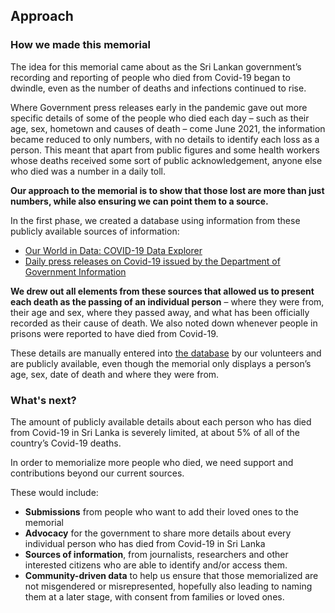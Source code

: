 <Head>
    <title>Approach</title>
</Head>

## Approach

### How we made this memorial

The idea for this memorial came about as the Sri Lankan government’s recording and reporting of people who died from Covid-19 began to dwindle, even as the number of deaths and infections continued to rise. 

Where Government press releases early in the pandemic gave out more specific details of some of the people who died each day – such as their age, sex, hometown and causes of death – come June 2021, the information became reduced to only numbers, with no details to identify each loss as a person. This meant that apart from public figures and some health workers whose deaths received some sort of public acknowledgement, anyone else who died was a number in a daily toll.

<b>Our approach to the memorial is to show that those lost are more than just numbers, while also ensuring we can point them to a source.</b>

In the first phase, we created a database using information from these publicly available sources of information:	

- <a href="https://tinyurl.com/lkaOWID">Our World in Data: COVID-19 Data Explorer</a>
- <a href="https://tinyurl.com/DGIPRcovid">Daily press releases on Covid-19 issued by the Department of Government Information</a>

<b>We drew out all elements from these sources that allowed us to present each death as the passing of an individual person</b> – where they were from, their age and sex, where they passed away, and what has been officially recorded as their cause of death. We also noted down whenever people in prisons were reported to have died from Covid-19. 

These details are manually entered into <a href="https://github.com/kaveenr/covid19-memorial-lk-data/blob/data/data/covid19_deaths_latest.json">the database</a> by our volunteers and are publicly available, even though the memorial only displays a person’s age, sex, date of death and where they were from.

### What's next?

The amount of publicly available details about each person who has died from Covid-19 in Sri Lanka is severely limited, at about 5% of all of the country’s Covid-19 deaths. 

In order to memorialize more people who died, we need support and contributions beyond our current sources.

These would include:

- <b>Submissions</b> from people who want to add their loved ones to the memorial
- <b>Advocacy</b> for the government to share more details about every individual person who has died from Covid-19 in Sri Lanka
- <b>Sources of information</b>, from journalists, researchers and other interested citizens who are able to identify and/or access them.
- <b>Community-driven data</b> to help us ensure that those memorialized are not misgendered or misrepresented, hopefully also leading to naming them at a later stage, with consent from families or loved ones.